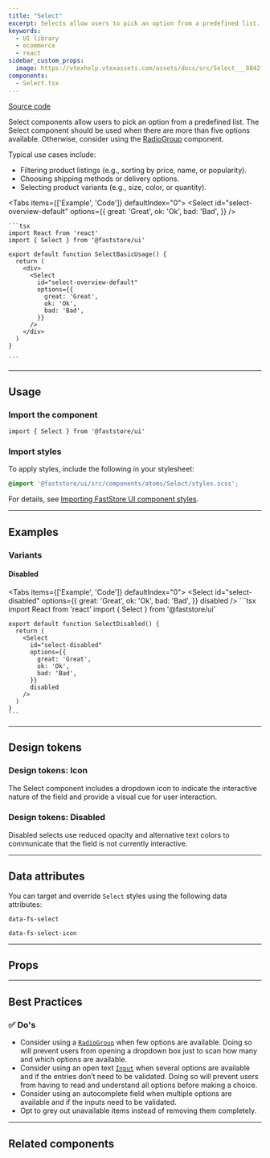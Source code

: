 ```yaml
---
title: "Select"
excerpt: Selects allow users to pick an option from a predefined list.
keywords:
  - UI library
  - ecommerce
  - react
sidebar_custom_props:
  image: https://vtexhelp.vtexassets.com/assets/docs/src/Select___8842f3b6522c3e8db0a887b3f216a6ab.png
components:
  - Select.tsx
---
```


[<i class="fa-brands fa-github"></i> Source code](https://github.com/vtex/faststore/tree/main/packages/components/src/atoms/Select)

Select components allow users to pick an option from a predefined list. The Select component should be used when there are more than five options available. Otherwise, consider using the [RadioGroup](https://developers.vtex.com/docs/guides/faststore/molecules-radio-group) component.

Typical use cases include:

- Filtering product listings (e.g., sorting by price, name, or popularity).
- Choosing shipping methods or delivery options.
- Selecting product variants (e.g., size, color, or quantity).

<Tabs items={['Example', 'Code']} defaultIndex="0">
  <Tab>
    <OverviewSection>
      <Select
        id="select-overview-default"
        options={{
          great: 'Great',
          ok: 'Ok',
          bad: 'Bad',
        }}
      />
    </OverviewSection>
  </Tab>
  <Tab>

    ```tsx
    import React from 'react'
    import { Select } from '@faststore/ui'

    export default function SelectBasicUsage() {
      return (
        <div>
          <Select
            id="select-overview-default"
            options={{
              great: 'Great',
              ok: 'Ok',
              bad: 'Bad',
            }}
          />
        </div>
      )
    }

    ```
  </Tab>
</Tabs>

---

## Usage

### Import the component

```tsx
import { Select } from '@faststore/ui'
```

### Import styles

To apply styles, include the following in your stylesheet:

```scss
@import '@faststore/ui/src/components/atoms/Select/styles.scss';
```

For details, see [Importing FastStore UI component styles](https://developers.vtex.com/docs/guides/faststore/using-themes-importing-ui-components-styles).

---

## Examples

### Variants

#### Disabled

<Tabs items={['Example', 'Code']} defaultIndex="0">
  <Tab>
    <OverviewSection>
      <Select
        id="select-disabled"
        options={{
          great: 'Great',
          ok: 'Ok',
          bad: 'Bad',
        }}
        disabled
      />
    </OverviewSection>
  </Tab>
  <Tab>
    ```tsx
    import React from 'react'
    import { Select } from '@faststore/ui'

    export default function SelectDisabled() {
      return (
        <Select
          id="select-disabled"
          options={{
            great: 'Great',
            ok: 'Ok',
            bad: 'Bad',
          }}
          disabled
        />
      )
    }
    ```
  </Tab>
</Tabs>

---

## Design tokens

<TokenTable>
  <TokenRow token="--fs-select-height" value="var(--fs-spacing-6)" />
  <TokenRow token="--fs-select-min-height" value="var(--fs-control-tap-size)" />
  <TokenRow
    token="--fs-select-padding"
    value="var(--fs-spacing-1) var(--fs-spacing-5) var(--fs-spacing-1) var(--fs-spacing-2)"
  />
  <TokenDivider />
  <TokenRow
    token="--fs-select-text-color"
    value="var(--fs-color-link)"
    isColor
  />
  <TokenDivider />
  <TokenRow token="--fs-select-border-radius" value="var(--fs-border-radius)" />
  <TokenDivider />
  <TokenRow token="--fs-select-bkg" value="transparent" />
  <TokenRow
    token="--fs-select-bkg-color-focus"
    value="var(--fs-color-primary-bkg-light)"
    isColor
  />
  <TokenRow
    token="--fs-select-bkg-color-hover"
    value="var(--fs-select-bkg-color-focus)"
    globalValue="var(--fs-color-primary-bkg-light)"
    isColor
  />
  <TokenDivider />
  <TokenRow
    token="--fs-select-transition-timing"
    value="var(--fs-transition-timing)"
  />
  <TokenRow
    token="--fs-select-transition-property"
    value="var(--fs-transition-property)"
  />
  <TokenRow
    token="--fs-select-transition-function"
    value="var(--fs-transition-function)"
  />
</TokenTable>

### Design tokens: Icon

The Select component includes a dropdown icon to indicate the interactive nature of the field and provide a visual cue for user interaction.

<TokenTable>
  <TokenRow
    token="--fs-select-icon-color"
    value="var(--fs-color-link)"
    isColor
  />
  <TokenRow
    token="--fs-select-icon-position-right"
    value="var(--fs-spacing-2)"
  />
  <TokenRow token="--fs-select-icon-width" value="var(--fs-spacing-3)" />
  <TokenRow
    token="--fs-select-icon-height"
    value="var(--fs-select-icon-width)"
  />
</TokenTable>

### Design tokens: Disabled

Disabled selects use reduced opacity and alternative text colors to communicate that the field is not currently interactive.

<TokenTable>
  <TokenRow
    token="--fs-select-disabled-text-color"
    value="var(--fs-color-disabled-text)"
    isColor
  />
  <TokenRow token="--fs-select-disabled-text-opacity" value="1" />
</TokenTable>

---

## Data attributes

You can target and override `Select` styles using the following data attributes:

`data-fs-select`

`data-fs-select-icon`

---

## Props

<ComponentPropsSection component="Select" />

---

## Best Practices

### ✅ Do's

- Consider using a [`RadioGroup`](https://developers.vtex.com/docs/guides/faststore/molecules-radio-group) when few options are available. Doing so will prevent users from opening a dropdown box just to scan how many and which options are available.
- Consider using an open text [`Input`](https://developers.vtex.com/docs/guides/faststore/atoms-input) when several options are available and if the entries don’t need to be validated. Doing so will prevent users from having to read and understand all options before making a choice.
- Consider using an autocomplete field when multiple options are available and if the inputs need to be validated.
- Opt to grey out unavailable items instead of removing them completely.

---

## Related components

<SectionList>
  <SectionItem
    title="SelectField"
    description="
SelectField wraps a Select input and its corresponding Label. It allows users to select one option from a set."
    actionPath="/docs/guides/faststore/molecules-select-field"
  >
    <SelectField
      id="select-order-by"
      label="Order by:"
      options={{
        name_asc: 'Name, A-Z',
        name_desc: 'Name, Z-A',
        top_sales: 'Top Sales',
      }}
    />
  </SectionItem>
</SectionList>
